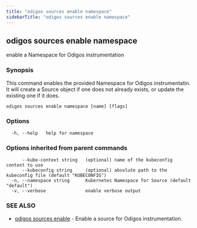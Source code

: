 ```yaml
---
title: "odigos sources enable namespace"
sidebarTitle: "odigos sources enable namespace"
---
```

## odigos sources enable namespace

enable a Namespace for Odigos instrumentation

### Synopsis

This command enables the provided Namespace for Odigos instrumentatin. It will create a Source object if one does not already exists, or update the existing one if it does.

```
odigos sources enable namespace [name] [flags]
```

### Options

```
  -h, --help   help for namespace
```

### Options inherited from parent commands

```
      --kube-context string   (optional) name of the kubeconfig context to use
      --kubeconfig string     (optional) absolute path to the kubeconfig file (default "KUBECONFIG")
  -n, --namespace string      Kubernetes Namespace for Source (default "default")
  -v, --verbose               enable verbose output
```

### SEE ALSO

* [odigos sources enable](/cli/odigos_sources_enable)	 - Enable a source for Odigos instrumentation.